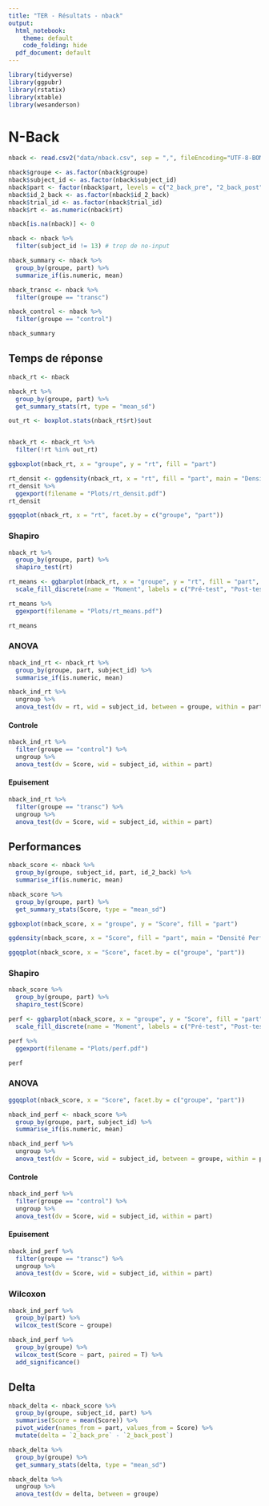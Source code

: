 ```yaml
---
title: "TER - Résultats - nback"
output:
  html_notebook:
    theme: default
    code_folding: hide
  pdf_document: default
---
```


```r

library(tidyverse)
library(ggpubr)
library(rstatix)
library(xtable)
library(wesanderson)

```


# N-Back


```r

nback <- read.csv2("data/nback.csv", sep = ",", fileEncoding="UTF-8-BOM")

nback$groupe <- as.factor(nback$groupe)
nback$subject_id <- as.factor(nback$subject_id)
nback$part <- factor(nback$part, levels = c("2_back_pre", "2_back_post"))
nback$id_2_back <- as.factor(nback$id_2_back)
nback$trial_id <- as.factor(nback$trial_id)
nback$rt <- as.numeric(nback$rt)

nback[is.na(nback)] <- 0

nback <- nback %>%
  filter(subject_id != 13) # trop de no-input

nback_summary <- nback %>%
  group_by(groupe, part) %>%
  summarize_if(is.numeric, mean)

nback_transc <- nback %>%
  filter(groupe == "transc")

nback_control <- nback %>%
  filter(groupe == "control")

nback_summary


```

## Temps de réponse

```r

nback_rt <- nback

nback_rt %>%
  group_by(groupe, part) %>%
  get_summary_stats(rt, type = "mean_sd")

```

```r

out_rt <- boxplot.stats(nback_rt$rt)$out


nback_rt <- nback_rt %>%
  filter(!rt %in% out_rt)

ggboxplot(nback_rt, x = "groupe", y = "rt", fill = "part")


```

```r

rt_densit <- ggdensity(nback_rt, x = "rt", fill = "part", main = "Densité RT", facet.by = "groupe") 
rt_densit %>%
  ggexport(filename = "Plots/rt_densit.pdf")
rt_densit

```

```r

ggqqplot(nback_rt, x = "rt", facet.by = c("groupe", "part"))

```

### Shapiro

```r

nback_rt %>%
  group_by(groupe, part) %>%
  shapiro_test(rt)

```



```r

rt_means <- ggbarplot(nback_rt, x = "groupe", y = "rt", fill = "part", position = position_dodge(0.8), add = "mean_se", xlab = "Groupe", ylab = "Temps de réponse") +
  scale_fill_discrete(name = "Moment", labels = c("Pré-test", "Post-test"))

rt_means %>%
  ggexport(filename = "Plots/rt_means.pdf")

rt_means

```

### ANOVA

```r

nback_ind_rt <- nback_rt %>%
  group_by(groupe, part, subject_id) %>%
  summarise_if(is.numeric, mean)

nback_ind_rt %>%
  ungroup %>%
  anova_test(dv = rt, wid = subject_id, between = groupe, within = part)

```
#### Controle

```r
nback_ind_rt %>%
  filter(groupe == "control") %>%
  ungroup %>%
  anova_test(dv = Score, wid = subject_id, within = part)
```

#### Epuisement

```r
nback_ind_rt %>%
  filter(groupe == "transc") %>%
  ungroup %>%
  anova_test(dv = Score, wid = subject_id, within = part)
```


## Performances


```r
nback_score <- nback %>%
  group_by(groupe, subject_id, part, id_2_back) %>%
  summarise_if(is.numeric, mean)

nback_score %>%
  group_by(groupe, part) %>%
  get_summary_stats(Score, type = "mean_sd")
```

```r
ggboxplot(nback_score, x = "groupe", y = "Score", fill = "part")
```


```r
ggdensity(nback_score, x = "Score", fill = "part", main = "Densité Performances", facet.by = c("groupe", "part"), add = "mean")
```

```r
ggqqplot(nback_score, x = "Score", facet.by = c("groupe", "part"))
```

### Shapiro

```r
nback_score %>%
  group_by(groupe, part) %>%
  shapiro_test(Score)
```


```r
perf <- ggbarplot(nback_score, x = "groupe", y = "Score", fill = "part", position = position_dodge(0.8), add = "mean_se") +
  scale_fill_discrete(name = "Moment", labels = c("Pré-test", "Post-test"))

perf %>%
  ggexport(filename = "Plots/perf.pdf")

perf
```


### ANOVA

```r
ggqqplot(nback_score, x = "Score", facet.by = c("groupe", "part"))
```


```r

nback_ind_perf <- nback_score %>%
  group_by(groupe, part, subject_id) %>%
  summarise_if(is.numeric, mean)

nback_ind_perf %>%
  ungroup %>%
  anova_test(dv = Score, wid = subject_id, between = groupe, within = part, type = "3")

```

#### Controle

```r
nback_ind_perf %>%
  filter(groupe == "control") %>%
  ungroup %>%
  anova_test(dv = Score, wid = subject_id, within = part)
```

#### Epuisement

```r
nback_ind_perf %>%
  filter(groupe == "transc") %>%
  ungroup %>%
  anova_test(dv = Score, wid = subject_id, within = part)
```

### Wilcoxon

```r
nback_ind_perf %>%
  group_by(part) %>%
  wilcox_test(Score ~ groupe)
```

```r
nback_ind_perf %>%
  group_by(groupe) %>%
  wilcox_test(Score ~ part, paired = T) %>%
  add_significance()

```


## Delta

```r
nback_delta <- nback_score %>%
  group_by(groupe, subject_id, part) %>%
  summarise(Score = mean(Score)) %>%
  pivot_wider(names_from = part, values_from = Score) %>%
  mutate(delta = `2_back_pre` - `2_back_post`)

nback_delta %>%
  group_by(groupe) %>%
  get_summary_stats(delta, type = "mean_sd")

```

```r
nback_delta %>%
  ungroup %>%
  anova_test(dv = delta, between = groupe)
```













